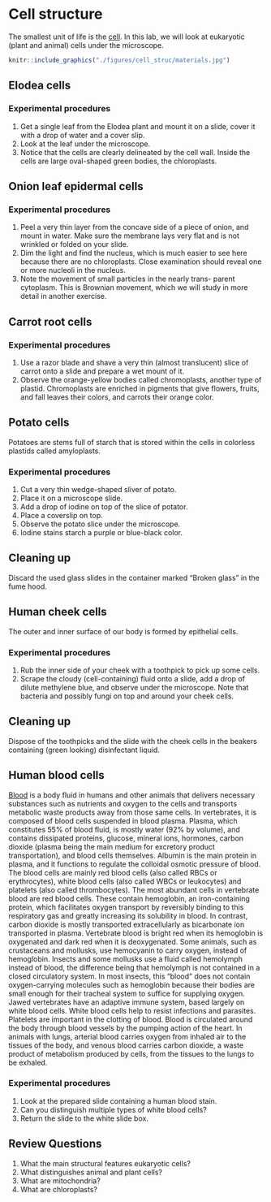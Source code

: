 # Cell structure

The smallest unit of life is the [cell](https://en.wikipedia.org/wiki/Cell_(biology)). In this lab, we will look at eukaryotic (plant and animal) cells under the microscope.

```r
knitr::include_graphics("./figures/cell_struc/materials.jpg")
```

## Elodea cells
### Experimental procedures
1.	Get a single leaf from the Elodea plant and mount it on a slide, cover it with a drop of water and a cover slip.
2.	Look at the leaf under the microscope.
3.	Notice that the cells are clearly delineated by the cell wall. Inside the cells are large oval-shaped green bodies, the chloroplasts.

## Onion leaf epidermal cells
### Experimental procedures
1.	Peel a very thin layer from the concave side of a piece of onion, and mount in water. Make sure the membrane lays very flat and is not wrinkled or folded on your slide.
2.	Dim the light and find the nucleus, which is much easier to see here because there are no chloroplasts. Close examination should reveal one or more nucleoli in the nucleus.
3.	Note the movement of small particles in the nearly trans- parent cytoplasm. This is Brownian movement, which we will study in more detail in another exercise.

## Carrot root cells
### Experimental procedures
1.	Use a razor blade and shave a very thin (almost translucent) slice of carrot onto a slide and prepare a wet mount of it.
2.	Observe the orange-yellow bodies called chromoplasts, another type of plastid. Chromoplasts are enriched in pigments that give flowers, fruits, and fall leaves their colors, and carrots their orange color.

## Potato cells
Potatoes are stems full of starch that is stored within the cells in colorless plastids called amyloplasts.

### Experimental procedures
1.	Cut a very thin wedge-shaped sliver of potato.
2.	Place it on a microscope slide.
2.	Add a drop of iodine on top of the slice of potator.
3.	Place a coverslip on top.
4.	Observe the potato slice under the microscope.
4.	Iodine stains starch a purple or blue-black color.

## Cleaning up
Discard the used glass slides in the container marked "Broken glass" in the fume hood.

## Human cheek cells
The outer and inner surface of our body is formed by epithelial cells.

### Experimental procedures
1.	Rub the inner side of your cheek with a toothpick to pick up some cells.
2.	Scrape the cloudy (cell-containing) fluid onto a slide, add a drop of dilute methylene blue, and observe under the microscope. Note that bacteria and possibly fungi on top and around your cheek cells.

## Cleaning up
Dispose of the toothpicks and the slide with the cheek cells in the beakers containing (green looking) disinfectant liquid.

## Human blood cells
[Blood](https://en.wikipedia.org/wiki/Blood) is a body fluid in humans and other animals that delivers necessary substances such as nutrients and oxygen to the cells and transports metabolic waste products away from those same cells. In vertebrates, it is composed of blood cells suspended in blood plasma. Plasma, which constitutes 55% of blood fluid, is mostly water (92% by volume), and contains dissipated proteins, glucose, mineral ions, hormones, carbon dioxide (plasma being the main medium for excretory product transportation), and blood cells themselves. Albumin is the main protein in plasma, and it functions to regulate the colloidal osmotic pressure of blood. The blood cells are mainly red blood cells (also called RBCs or erythrocytes), white blood cells (also called WBCs or leukocytes) and platelets (also called thrombocytes). The most abundant cells in vertebrate blood are red blood cells. These contain hemoglobin, an iron-containing protein, which facilitates oxygen transport by reversibly binding to this respiratory gas and greatly increasing its solubility in blood. In contrast, carbon dioxide is mostly transported extracellularly as bicarbonate ion transported in plasma.
Vertebrate blood is bright red when its hemoglobin is oxygenated and dark red when it is deoxygenated. Some animals, such as crustaceans and mollusks, use hemocyanin to carry oxygen, instead of hemoglobin. Insects and some mollusks use a fluid called hemolymph instead of blood, the difference being that hemolymph is not contained in a closed circulatory system. In most insects, this "blood" does not contain oxygen-carrying molecules such as hemoglobin because their bodies are small enough for their tracheal system to suffice for supplying oxygen.
Jawed vertebrates have an adaptive immune system, based largely on white blood cells. White blood cells help to resist infections and parasites. Platelets are important in the clotting of blood.
Blood is circulated around the body through blood vessels by the pumping action of the heart. In animals with lungs, arterial blood carries oxygen from inhaled air to the tissues of the body, and venous blood carries carbon dioxide, a waste product of metabolism produced by cells, from the tissues to the lungs to be exhaled.

### Experimental procedures
1.	Look at the prepared slide containing a human blood stain.
2.	Can you distinguish multiple types of white blood cells?
3.	Return the slide to the white slide box.

## Review Questions
1. What the main structural features eukaryotic cells?
2. What distinguishes animal and plant cells?
3. What are mitochondria?
4. What are chloroplasts?

